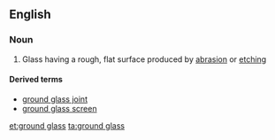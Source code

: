 ==English==

===Noun===
{{wikipedia}}
{{en-noun|sg=[[ground]] [[glass]]}}

# Glass having a rough, flat surface produced by [[abrasion]] or [[etching]]

====Derived terms====
*[[ground glass joint]]
*[[ground glass screen]]

[[et:ground glass]]
[[ta:ground glass]]